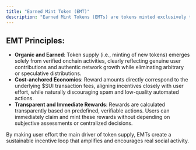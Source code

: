 ```yaml
---
title: "Earned Mint Token (EMT)"
description: "Earned Mint Tokens (EMTs) are tokens minted exclusively through validated user actions, directly linking token supply with actual blockchain activity."
---
```


## EMT Principles:

- **Organic and Earned**: Token supply (i.e., minting of new tokens) emerges solely from verified onchain activities, clearly reflecting genuine user contributions and authentic network growth while eliminating arbitrary or speculative distributions.
- **Cost-anchored Economics**: Reward amounts directly correspond to the underlying \$SUI transaction fees, aligning incentives closely with user effort, while naturally discouraging spam and low-quality automated actions.
- **Transparent and Immediate Rewards**: Rewards are calculated transparently based on predefined, verifiable actions. Users can immediately claim and mint these rewards without depending on subjective assessments or centralized decisions.

By making user effort the main driver of token supply, EMTs create a sustainable incentive loop that amplifies and encourages real social activity.